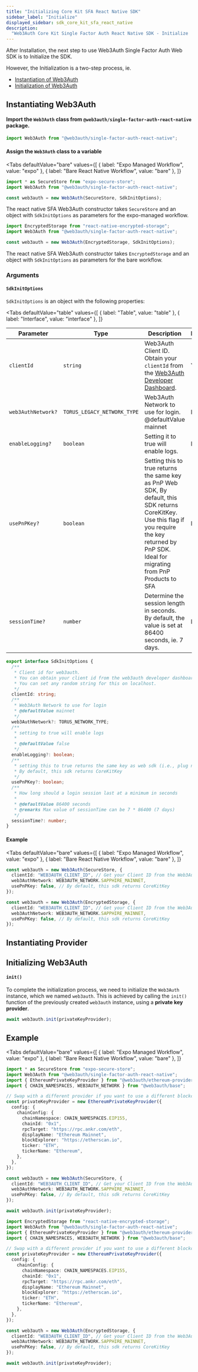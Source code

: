 ```yaml
---
title: "Initializing Core Kit SFA React Native SDK"
sidebar_label: "Initialize"
displayed_sidebar: sdk_core_kit_sfa_react_native
description:
  "Web3Auth Core Kit Single Factor Auth React Native SDK - Initialize | Documentation - Web3Auth"
---
```



After Installation, the next step to use Web3Auth Single Factor Auth Web SDK is to Initialize the
SDK.

However, the Initialization is a two-step process, ie.

- [Instantiation of Web3Auth](#instantiating-web3auth)
- [Initialization of Web3Auth](#initializing-web3auth)

## Instantiating Web3Auth

#### Import the `Web3Auth` class from `@web3auth/single-factor-auth-react-native` package.

```js
import Web3Auth from "@web3auth/single-factor-auth-react-native";
```

#### Assign the `Web3Auth` class to a variable

<Tabs
  defaultValue="bare"
  values={[
    { label: "Expo Managed Workflow", value: "expo" },
    { label: "Bare React Native Workflow", value: "bare" },
  ]}
>

<TabItem value="expo">

```javascript
import * as SecureStore from "expo-secure-store";
import Web3Auth from "@web3auth/single-factor-auth-react-native";

const web3auth = new Web3Auth(SecureStore, SdkInitOptions);
```

The react native SFA Web3Auth constructor takes `SecureStore` and an object with `SdkInitOptions` as
parameters for the expo-managed workflow.

</TabItem>

<TabItem value="bare">

```javascript
import EncryptedStorage from "react-native-encrypted-storage";
import Web3Auth from "@web3auth/single-factor-auth-react-native";

const web3auth = new Web3Auth(EncryptedStorage, SdkInitOptions);
```

The react native SFA Web3Auth constructor takes `EncryptedStorage` and an object with
`SdkInitOptions` as parameters for the bare workflow.

</TabItem>
</Tabs>

### Arguments

#### `SdkInitOptions`

`SdkInitOptions` is an object with the following properties:

<Tabs
  defaultValue="table"
  values={[
    { label: "Table", value: "table" },
    { label: "Interface", value: "interface" },
  ]}
>

<TabItem value="table">

| Parameter          | Type                        | Description                                                                                                                                                                                               | Mandatory |
| ------------------ | --------------------------- | --------------------------------------------------------------------------------------------------------------------------------------------------------------------------------------------------------- | --------- |
| `clientId`         | `string`                    | Web3Auth Client ID. Obtain your `clientId` from the [Web3Auth Developer Dashboard](https://dashboard.web3auth.io/).                                                                                       | Yes       |
| `web3AuthNetwork?` | `TORUS_LEGACY_NETWORK_TYPE` | Web3Auth Network to use for login. @defaultValue mainnet                                                                                                                                                  | No        |
| `enableLogging?`   | `boolean`                   | Setting it to true will enable logs.                                                                                                                                                                      | No        |
| `usePnPKey?`       | `boolean`                   | Setting this to true returns the same key as PnP Web SDK, By default, this SDK returns CoreKitKey. Use this flag if you require the key returned by PnP SDK. Ideal for migrating from PnP Products to SFA | No        |
| `sessionTime?`     | `number`                    | Determine the session length in seconds. By default, the value is set at 86400 seconds, ie. 7 days.                                                                                                       | No        |

</TabItem>

<TabItem value="interface">

```ts
export interface SdkInitOptions {
  /**
   * Client id for web3auth.
   * You can obtain your client id from the web3auth developer dashboard.
   * You can set any random string for this on localhost.
   */
  clientId: string;
  /**
   * Web3Auth Network to use for login
   * @defaultValue mainnet
   */
  web3AuthNetwork?: TORUS_NETWORK_TYPE;
  /**
   * setting to true will enable logs
   *
   * @defaultValue false
   */
  enableLogging?: boolean;
  /**
   * setting this to true returns the same key as web sdk (i.e., plug n play key)
   * By default, this sdk returns CoreKitKey
   */
  usePnPKey?: boolean;
  /**
   * How long should a login session last at a minimum in seconds
   *
   * @defaultValue 86400 seconds
   * @remarks Max value of sessionTime can be 7 * 86400 (7 days)
   */
  sessionTime?: number;
}
```

</TabItem>

</Tabs>

#### Example

<Tabs
  defaultValue="bare"
  values={[
    { label: "Expo Managed Workflow", value: "expo" },
    { label: "Bare React Native Workflow", value: "bare" },
  ]}
>

<TabItem value="expo">

```ts
const web3auth = new Web3Auth(SecureStore, {
  clientId: "WEB3AUTH_CLIENT_ID", // Get your Client ID from the Web3Auth Dashboard
  web3AuthNetwork: WEB3AUTH_NETWORK.SAPPHIRE_MAINNET,
  usePnPKey: false, // By default, this sdk returns CoreKitKey
});
```

</TabItem>

<TabItem value="bare">

```ts
const web3auth = new Web3Auth(EncryptedStorage, {
  clientId: "WEB3AUTH_CLIENT_ID", // Get your Client ID from the Web3Auth Dashboard
  web3AuthNetwork: WEB3AUTH_NETWORK.SAPPHIRE_MAINNET,
  usePnPKey: false, // By default, this sdk returns CoreKitKey
});
```

</TabItem>
</Tabs>

## Instantiating Provider

<InstantiatingProvider />

## Initializing Web3Auth

#### `init()`

To complete the initialization process, we need to initialize the `Web3Auth` instance, which we
named `web3auth`. This is achieved by calling the `init()` function of the previously created
`web3auth` instance, using a **private key provider**.

```ts
await web3auth.init(privateKeyProvider);
```

## Example

<Tabs
  defaultValue="bare"
  values={[
    { label: "Expo Managed Workflow", value: "expo" },
    { label: "Bare React Native Workflow", value: "bare" },
  ]}
>

<TabItem value="expo">

```ts
import * as SecureStore from "expo-secure-store";
import Web3Auth from "@web3auth/single-factor-auth-react-native";
import { EthereumPrivateKeyProvider } from "@web3auth/ethereum-provider";
import { CHAIN_NAMESPACES, WEB3AUTH_NETWORK } from "@web3auth/base";

// Swap with a different provider if you want to use a different blockchain
const privateKeyProvider = new EthereumPrivateKeyProvider({
  config: {
    chainConfig: {
      chainNamespace: CHAIN_NAMESPACES.EIP155,
      chainId: "0x1",
      rpcTarget: "https://rpc.ankr.com/eth",
      displayName: "Ethereum Mainnet",
      blockExplorer: "https://etherscan.io",
      ticker: "ETH",
      tickerName: "Ethereum",
    },
  },
});

const web3auth = new Web3Auth(SecureStore, {
  clientId: "WEB3AUTH_CLIENT_ID", // Get your Client ID from the Web3Auth Dashboard
  web3AuthNetwork: WEB3AUTH_NETWORK.SAPPHIRE_MAINNET,
  usePnPKey: false, // By default, this sdk returns CoreKitKey
});

await web3auth.init(privateKeyProvider);
```

</TabItem>

<TabItem value="bare">

```ts
import EncryptedStorage from "react-native-encrypted-storage";
import Web3Auth from "@web3auth/single-factor-auth-react-native";
import { EthereumPrivateKeyProvider } from "@web3auth/ethereum-provider";
import { CHAIN_NAMESPACES, WEB3AUTH_NETWORK } from "@web3auth/base";

// Swap with a different provider if you want to use a different blockchain
const privateKeyProvider = new EthereumPrivateKeyProvider({
  config: {
    chainConfig: {
      chainNamespace: CHAIN_NAMESPACES.EIP155,
      chainId: "0x1",
      rpcTarget: "https://rpc.ankr.com/eth",
      displayName: "Ethereum Mainnet",
      blockExplorer: "https://etherscan.io",
      ticker: "ETH",
      tickerName: "Ethereum",
    },
  },
});

const web3auth = new Web3Auth(EncryptedStorage, {
  clientId: "WEB3AUTH_CLIENT_ID", // Get your Client ID from the Web3Auth Dashboard
  web3AuthNetwork: WEB3AUTH_NETWORK.SAPPHIRE_MAINNET,
  usePnPKey: false, // By default, this sdk returns CoreKitKey
});

await web3auth.init(privateKeyProvider);
```

</TabItem>
</Tabs>
